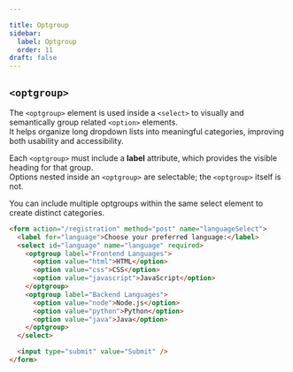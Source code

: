 ```yaml
---

title: Optgroup
sidebar:
  label: Optgroup
  order: 11
draft: false
---
```


## `<optgroup>`

The `<optgroup>` element is used inside a `<select>` to visually and semantically group related `<option>` elements.  
It helps organize long dropdown lists into meaningful categories, improving both usability and accessibility.

Each `<optgroup>` must include a **label** attribute, which provides the visible heading for that group.  
Options nested inside an `<optgroup>` are selectable; the `<optgroup>` itself is not.

You can include multiple optgroups within the same select element to create distinct categories.

```html
<form action="/registration" method="post" name="languageSelect">
  <label for="language">Choose your preferred language:</label>
  <select id="language" name="language" required>
    <optgroup label="Frontend Languages">
      <option value="html">HTML</option>
      <option value="css">CSS</option>
      <option value="javascript">JavaScript</option>
    </optgroup>
    <optgroup label="Backend Languages">
      <option value="node">Node.js</option>
      <option value="python">Python</option>
      <option value="java">Java</option>
    </optgroup>
  </select>

  <input type="submit" value="Submit" />
</form>
```
